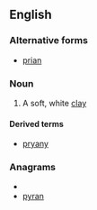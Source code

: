 ==English==

===Alternative forms===
*[[prian]]

===Noun===
{{en-noun|-}}

# {{Cornish}} A soft, white [[clay]]

====Derived terms====
*[[pryany]]

===Anagrams===
* {{alphagram|anpry}}
* [[pyran#English|pyran]]